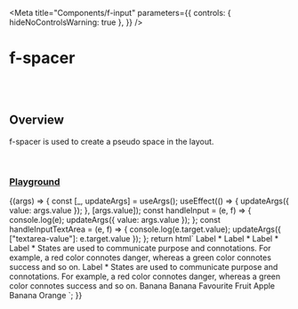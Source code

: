 
<Meta
  title="Components/f-input"
  parameters={{
    controls: { hideNoControlsWarning: true },
  }}
/>

# f-spacer

<br />
<br />

## Overview

<f-divider></f-divider>

f-spacer is used to create a pseudo space in the layout.

<br />

### [Playground](/story/components-f-input--playground)

<Canvas>
  <Story
    name="Playground"
    argTypes={{
      value: { control: "text" },
      placeholder: { control: "text" },
      variant: {
        control: "select",
        options: ["round-fill", "curved-fill", "outline", "transparent"],
      },
      category: {
        control: "select",
        options: ["text", "number", "email", "password", "url", "tel", "date", "time"],
      },
      ["icon-left"]: {
        control: "text",
      },
      ["icon-right"]: {
        control: "text",
      },
      ["prefix"]: {
        control: "text",
      },
      ["suffix"]: {
        control: "text",
      },
      loading: {
        control: "boolean",
      },
      disabled: {
        control: "boolean",
      },
      ["group-direction"]: {
        control: "radio",
        options: ["vertical", "horizontal"],
      },
      ["group-gap"]: {
        control: "select",
        options: ["large", "medium", "small", "x-small"],
      },
      ["element-state"]: {
        control: "select",
        options: ["default", "success", "primary", "warning", "danger"],
      },
      ["form-size"]: {
        control: "radio",
        options: ["small", "medium"],
      },
      ["textarea-value"]: {
        control: "text",
      },
    }}
    args={{
      value: "",
      placeholder: "Enter your text here",
      variant: "round-fill",
      category: "text",
      ["icon-left"]: undefined,
      ["icon-right"]: undefined,
      ["prefix"]: undefined,
      ["suffix"]: undefined,
      loading: false,
      disabled: false,
      ["group-direction"]: "vertical",
      ["group-gap"]: "large",
      ["element-state"]: "default",
      ["form-size"]: "small",
      ["textarea-value"]: "",
    }}
  >
    {(args) => {
      const [_, updateArgs] = useArgs();
      useEffect(() => {
        updateArgs({ value: args.value });
      }, [args.value]);
      const handleInput = (e, f) => {
        console.log(e);
        updateArgs({ value: args.value });
      };
      const handleInputTextArea = (e, f) => {
        console.log(e.target.value);
        updateArgs({ ["textarea-value"]: e.target.value });
      };
      return html`
        <f-form size=${args["form-size"]}>
          <f-form-group direction=${args["group-direction"]} gap=${args["group-gap"]}>
            <f-field
              state=${args["element-state"]}
              required=${true}
              .disabled=${args.disabled}
              .loading=${args.loading}
            >
              <f-text variant="para" size="small">Label *</f-text>
              <f-input
                .value=${args.value}
                .placeholder=${args.placeholder}
                .variant=${args.variant}
                .category=${args.category}
                icon-left=${args["icon-left"]}
                icon-right=${args["icon-right"]}
                prefix=${args["prefix"]}
                suffix=${args["suffix"]}
                @input=${handleInput}
              ></f-input>
            </f-field>
            <f-field state=${args["element-state"]}>
              <f-text variant="para" size="small">Label *</f-text>
              <f-input
                value=${args.value}
                .placeholder=${args.placeholder}
                .variant=${args.variant}
                .category=${args.category}
                icon-left=${args["icon-left"]}
                icon-right=${args["icon-right"]}
                prefix=${args["prefix"]}
                suffix=${args["suffix"]}
              ></f-input>
            </f-field>
            <f-field state=${args["element-state"]}>
              <f-text variant="para" size="small">Label *</f-text>
              <f-input
                value=${args.value}
                .placeholder=${args.placeholder}
                .variant=${args.variant}
                .category=${args.category}
                icon-left=${args["icon-left"]}
                icon-right=${args["icon-right"]}
                prefix=${args["prefix"]}
                suffix=${args["suffix"]}
              ></f-input>
            </f-field>
            <f-div padding="small" state="tertiary" clickable variant="curved">
              <f-field type="checkbox" state=${args["element-state"]}>
                <f-checkbox value="checked"></f-checkbox>
                <f-div padding="none" gap="x-small" direction="column" align="middle-left">
                  <f-text variant="para" size="small">Label *</f-text>
                  <f-text variant="para" size="small" state="secondary"
                    >States are used to communicate purpose and connotations. For example, a red
                    color connotes danger, whereas a green color connotes success and so on.
                  </f-text>
                </f-div>
              </f-field>
            </f-div>
            <f-div padding="small" state="tertiary" clickable variant="curved">
              <f-field type="radio" state=${args["element-state"]}>
                <f-radio></f-radio>
                <f-div padding="none" gap="x-small" direction="column" align="middle-left">
                  <f-text variant="para" size="small">Label *</f-text>
                  <f-text variant="para" size="small" state="secondary"
                    >States are used to communicate purpose and connotations. For example, a red
                    color connotes danger, whereas a green color connotes success and so on.
                  </f-text>
                </f-div>
              </f-field>
            </f-div>
            <f-field type="checkbox" state=${args["element-state"]}>
              <f-checkbox size="small" value="indeterminate"></f-checkbox>
              <f-div padding="none" align="middle-center">
                <f-text variant="para" size="small">Banana</f-text>
              </f-div>
            </f-field>
            <f-field type="radio" state=${args["element-state"]}>
              <f-radio></f-radio>
              <f-div padding="none" align="middle-center">
                <f-text variant="para" size="large">Banana</f-text>
              </f-div>
            </f-field>
            <f-field type="switch" state=${args["element-state"]} .disabled=${args.disabled}>
              <f-switch></f-switch>
            </f-field>
            <f-field state=${args["element-state"]}>
              <f-div height="200px" width="500px" padding="none" overflow="hidden">
                <f-textarea
                  variant="curved-fill"
                  placeholder="This is a Text Area"
                  resizable=${true}
                  clear=${true}
                  state=${args["element-state"]}
                  value=${args["textarea-value"]}
                  @input=${handleInputTextArea}
                ></f-textarea>
              </f-div>
            </f-field>
          </f-form-group>
          <f-form-group direction="vertical" gap=${args["group-gap"]}>
            <f-text variant="heading" size="small">Favourite Fruit</f-text>
            <f-field type="checkbox" state=${args["element-state"]}>
              <f-checkbox></f-checkbox>
              <f-div padding="none" align="middle-center">
                <f-text variant="para" size="small">Apple</f-text>
              </f-div>
            </f-field>
            <f-field type="checkbox" state=${args["element-state"]}>
              <f-checkbox></f-checkbox>
              <f-div padding="none" align="middle-center">
                <f-text variant="para" size="small">Banana</f-text>
              </f-div>
            </f-field>
            <f-field type="checkbox" state=${args["element-state"]}>
              <f-checkbox></f-checkbox>
              <f-div padding="none" align="middle-center">
                <f-text variant="para" size="small">Orange</f-text>
              </f-div>
            </f-field>
          </f-form-group>
        </f-form>
      `;
    }}
  </Story>
</Canvas>
